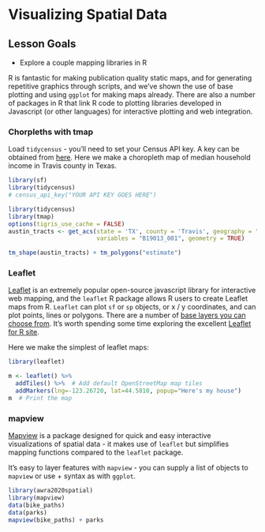 # Visualizing Spatial Data

## Lesson Goals

* Explore a couple mapping libraries in R

R is fantastic for making publication quality static maps, and for generating repetitive graphics through scripts, and we've shown the use of base plotting and using `ggplot` for making maps already. There are also a number of packages in R that link R code to plotting libraries developed in Javascript (or other languages) for interactive plotting and web integration.

### Chorpleths with tmap
Load `tidycensus` - you'll need to set your Census API key. A key can be obtained from [here](http://api.census.gov/data/key_signup.html). Here we make a choropleth map of median household income in Travis county in Texas.
```r
library(sf)
library(tidycensus)
# census_api_key("YOUR API KEY GOES HERE")
```

```r
library(tidycensus)
library(tmap)
options(tigris_use_cache = FALSE)
austin_tracts <- get_acs(state = 'TX', county = 'Travis', geography = "tract",
                         variables = "B19013_001", geometry = TRUE)

tm_shape(austin_tracts) + tm_polygons("estimate")
```

### Leaflet
[Leaflet](https://leafletjs.com/) is an extremely popular open-source javascript library for interactive web mapping, and the `leaflet` R package allows R users to create Leaflet maps from R. `Leaflet` can plot `sf` or `sp` objects, or x / y coordinates, and can plot points, lines or polygons. There are a number of [base layers you can choose from](http://leaflet-extras.github.io/leaflet-providers/preview/index.html).  It's worth spending some time exploring the excellent [Leaflet for R site](https://rstudio.github.io/leaflet/).

Here we make the simplest of leaflet maps:
```r
library(leaflet)

m <- leaflet() %>%
  addTiles() %>%  # Add default OpenStreetMap map tiles
  addMarkers(lng=-123.26720, lat=44.5810, popup="Here's my house")
m  # Print the map
```

### mapview
[Mapview](https://r-spatial.github.io/mapview/index.html) is a package designed for quick and easy interactive visualizations of spatial data - it makes use of `leaflet` but simplifies mapping functions compared to the `leaflet` package.  

It's easy to layer features with `mapview` - you can supply a list of objects to `mapview` or use + syntax as with `ggplot`.
```r
library(awra2020spatial)
library(mapview)
data(bike_paths)
data(parks)
mapview(bike_paths) + parks
```
